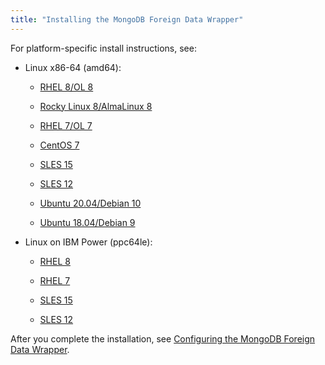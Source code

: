 ```yaml
---
title: "Installing the MongoDB Foreign Data Wrapper"
---
```


For platform-specific install instructions, see:

- Linux x86-64 (amd64):

  - [RHEL 8/OL 8](01_mongo_rhel8_x86)

  - [Rocky Linux 8/AlmaLinux 8](02_mongo_other_linux8_x86)
  - [RHEL 7/OL 7](03_mongo_rhel7_x86)
  - [CentOS 7](04_mongo_centos7_x86)
  - [SLES 15](05_mongo_sles15_x86)
  - [SLES 12](07_mongo_sles12_x86)
  - [Ubuntu 20.04/Debian 10](09_mongo_ubuntu20_deb10_x86)
  - [Ubuntu 18.04/Debian 9](11_mongo_ubuntu18_deb9_x86)

- Linux on IBM Power (ppc64le):

  - [RHEL 8](13_mongo_rhel8_ppcle)
  
  - [RHEL 7](15_mongo_rhel7_ppcle)
  - [SLES 15](17_mongo_sles15_ppcle)
  - [SLES 12](19_mongo_sles12_ppcle)

After you complete the installation, see [Configuring the MongoDB Foreign Data Wrapper](../07_configuring_the_mongo_data_adapter).